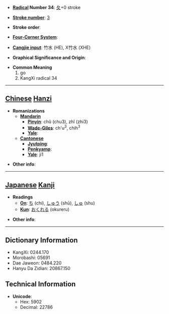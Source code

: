 * '''[[Wiktionary:Chinese radical index| Radical]] Number 34''': [[Wiktionary:Chinese radical index 夂|夂]]+0 stroke

* '''[[Wiktionary:Chinese total strokes index|Stroke number]]''': [[Wiktionary:Chinese total strokes index 3|3]]

* '''Stroke order''': 

* '''[[Wiktionary:Chinese four corner index|Four-Corner System]]''': 

* '''[[Wiktionary:Chinese Cangjie index|Cangjie input]]''': 竹水 (HE), X竹水 (XHE)

* '''Graphical Significance and Origin''': 

* '''Common Meaning'''
*#go
*# KangXi radical 34


----

== [[Chinese]] [[Hanzi]] ==

* '''Romanizations'''
** '''[[Mandarin]]'''
*** '''[[Pinyin]]''': chǔ (chu3), zhǐ (zhi3)
*** '''[[Wade-Giles]]''': ch'u<sup>3</sup>, chih<sup>3</sup>
*** '''[[Yale]]''': 
** '''[[Cantonese]]'''
*** '''[[Jyutping]]''':
*** '''[[Penkyamp]]''': 
*** '''[[Yale]]''': ji1

* '''Other info''': 

----

== [[Japanese]] [[Kanji]] ==

* '''Readings'''
** '''[[On]]''': [[ち]] (chi), [[しゅう]] (shū), [[しゅ]] (shu)
** '''[[Kun]]''': [[おくれる]] (okureru)

* '''Other info''':  

----

== Dictionary Information ==

* KangXi: 0244.170
* Morobashi: 05691
* Dae Jaweon: 0484.220
* Hanyu Da Zidian: 20867.150

== Technical Information ==

* '''Unicode''':
** Hex: 5902
** Decimal: 22786